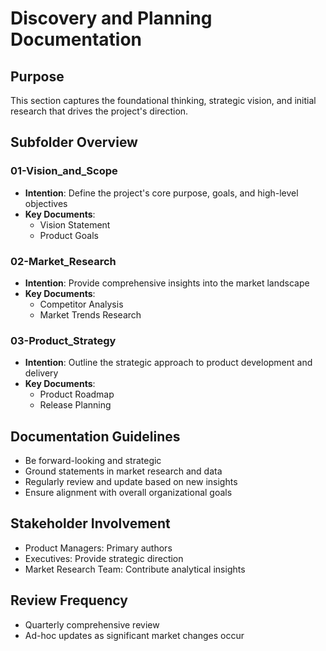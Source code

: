 # Discovery and Planning Documentation

## Purpose
This section captures the foundational thinking, strategic vision, and initial research that drives the project's direction.

## Subfolder Overview

### 01-Vision_and_Scope
- **Intention**: Define the project's core purpose, goals, and high-level objectives
- **Key Documents**:
  - Vision Statement
  - Product Goals

### 02-Market_Research
- **Intention**: Provide comprehensive insights into the market landscape
- **Key Documents**:
  - Competitor Analysis
  - Market Trends Research

### 03-Product_Strategy
- **Intention**: Outline the strategic approach to product development and delivery
- **Key Documents**:
  - Product Roadmap
  - Release Planning

## Documentation Guidelines
- Be forward-looking and strategic
- Ground statements in market research and data
- Regularly review and update based on new insights
- Ensure alignment with overall organizational goals

## Stakeholder Involvement
- Product Managers: Primary authors
- Executives: Provide strategic direction
- Market Research Team: Contribute analytical insights

## Review Frequency
- Quarterly comprehensive review
- Ad-hoc updates as significant market changes occur
